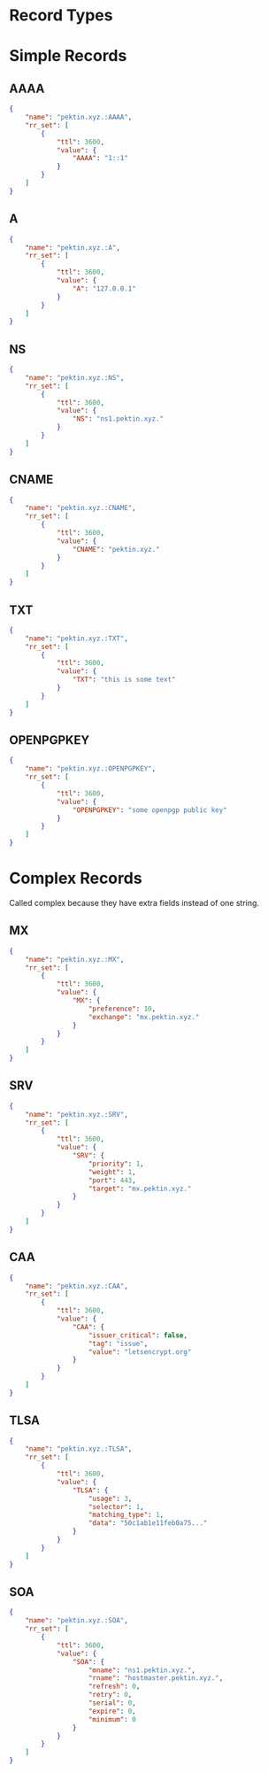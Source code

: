 # Record Types

# Simple Records

## AAAA

```json
{
    "name": "pektin.xyz.:AAAA",
    "rr_set": [
        {
            "ttl": 3600,
            "value": {
                "AAAA": "1::1"
            }
        }
    ]
}
```

## A

```json
{
    "name": "pektin.xyz.:A",
    "rr_set": [
        {
            "ttl": 3600,
            "value": {
                "A": "127.0.0.1"
            }
        }
    ]
}
```

## NS

```json
{
    "name": "pektin.xyz.:NS",
    "rr_set": [
        {
            "ttl": 3600,
            "value": {
                "NS": "ns1.pektin.xyz."
            }
        }
    ]
}
```

## CNAME

```json
{
    "name": "pektin.xyz.:CNAME",
    "rr_set": [
        {
            "ttl": 3600,
            "value": {
                "CNAME": "pektin.xyz."
            }
        }
    ]
}
```

## TXT

```json
{
    "name": "pektin.xyz.:TXT",
    "rr_set": [
        {
            "ttl": 3600,
            "value": {
                "TXT": "this is some text"
            }
        }
    ]
}
```

## OPENPGPKEY

```json
{
    "name": "pektin.xyz.:OPENPGPKEY",
    "rr_set": [
        {
            "ttl": 3600,
            "value": {
                "OPENPGPKEY": "some openpgp public key"
            }
        }
    ]
}
```

# Complex Records

Called complex because they have extra fields instead of one string.

## MX

```json
{
    "name": "pektin.xyz.:MX",
    "rr_set": [
        {
            "ttl": 3600,
            "value": {
                "MX": {
                    "preference": 10,
                    "exchange": "mx.pektin.xyz."
                }
            }
        }
    ]
}
```

## SRV

```json
{
    "name": "pektin.xyz.:SRV",
    "rr_set": [
        {
            "ttl": 3600,
            "value": {
                "SRV": {
                    "priority": 1,
                    "weight": 1,
                    "port": 443,
                    "target": "mx.pektin.xyz."
                }
            }
        }
    ]
}
```

## CAA

```json
{
    "name": "pektin.xyz.:CAA",
    "rr_set": [
        {
            "ttl": 3600,
            "value": {
                "CAA": {
                    "issuer_critical": false,
                    "tag": "issue",
                    "value": "letsencrypt.org"
                }
            }
        }
    ]
}
```

## TLSA

```json
{
    "name": "pektin.xyz.:TLSA",
    "rr_set": [
        {
            "ttl": 3600,
            "value": {
                "TLSA": {
                    "usage": 3,
                    "selector": 1,
                    "matching_type": 1,
                    "data": "50c1ab1e11feb0a75..."
                }
            }
        }
    ]
}
```

## SOA

```json
{
    "name": "pektin.xyz.:SOA",
    "rr_set": [
        {
            "ttl": 3600,
            "value": {
                "SOA": {
                    "mname": "ns1.pektin.xyz.",
                    "rname": "hostmaster.pektin.xyz.",
                    "refresh": 0,
                    "retry": 0,
                    "serial": 0,
                    "expire": 0,
                    "minimum": 0
                }
            }
        }
    ]
}
```
